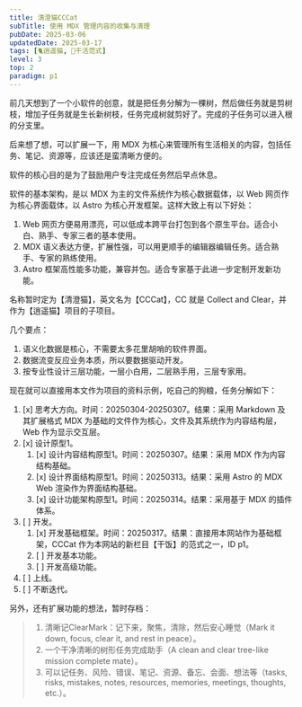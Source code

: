 ```yaml
---
title: 清澄猫CCCat
subTitle: 使用 MDX 管理内容的收集与清理
pubDate: 2025-03-06
updatedDate: 2025-03-17
tags: [🐈逍遥猫, 💛干活范式]
level: 3
top: 2
paradigm: p1
---
```


前几天想到了一个小软件的创意，就是把任务分解为一棵树，然后做任务就是剪树枝，增加子任务就是生长新树枝，任务完成树就剪好了。完成的子任务可以进入根的分支里。

后来想了想，可以扩展一下，用 MDX 为核心来管理所有生活相关的内容，包括任务、笔记、资源等，应该还是蛮清晰方便的。

软件的核心目的是为了鼓励用户专注完成任务然后早点休息。

软件的基本架构，是以 MDX 为主的文件系统作为核心数据载体，以 Web 网页作为核心界面载体，以 Astro 为核心开发框架。这样大致上有以下好处：

1. Web 网页方便易用漂亮，可以低成本跨平台打包到各个原生平台。适合小白、熟手、专家三者的基本使用。
2. MDX 语义表达方便，扩展性强，可以用更顺手的编辑器编辑任务。适合熟手、专家的熟练使用。
3. Astro 框架高性能多功能，兼容并包。适合专家基于此进一步定制开发新功能。

名称暂时定为【清澄猫】，英文名为【CCCat】，CC 就是 Collect and Clear，并作为【逍遥猫】项目的子项目。

几个要点：

1. 语义化数据是核心，不需要太多花里胡哨的软件界面。
2. 数据流变反应业务本质，所以要数据驱动开发。
3. 按专业性设计三层功能，一层小白用，二层熟手用，三层专家用。

现在就可以直接用本文作为项目的资料示例，吃自己的狗粮，任务分解如下：

1. [x] 思考大方向。时间：20250304-20250307。结果：采用 Markdown 及其扩展格式 MDX 为基础的文件作为核心，文件及其系统作为内容结构层，Web 作为显示交互层。
2. [x] 设计原型1。
    1. [x] 设计内容结构原型1。时间：20250307。结果：采用 MDX 作为内容结构基础。
    2. [x] 设计界面结构原型1。时间：20250313。结果：采用 Astro 的 MDX Web 渲染作为界面结构基础。
    3. [x] 设计功能架构原型1。时间：20250314。结果：采用基于 MDX 的插件体系。
3. [ ] 开发。
    1. [x] 开发基础框架。时间：20250317。结果：直接用本网站作为基础框架，CCCat 作为本网站的新栏目【干饭】的范式之一，ID p1。
    2. [ ] 开发基本功能。
    3. [ ] 开发高级功能。
4. [ ] 上线。
5. [ ] 不断迭代。

另外，还有扩展功能的想法，暂时存档：

> 1. 清晰记ClearMark：记下来，聚焦，清除，然后安心睡觉（Mark it down, focus, clear it, and rest in peace）。
> 2. 一个干净清晰的树形任务完成助手（A clean and clear tree-like mission complete mate）。
> 3. 可以记任务、风险、错误、笔记、资源、备忘、会面、想法等（tasks, risks, mistakes, notes, resources, memories, meetings, thoughts, etc.）。
